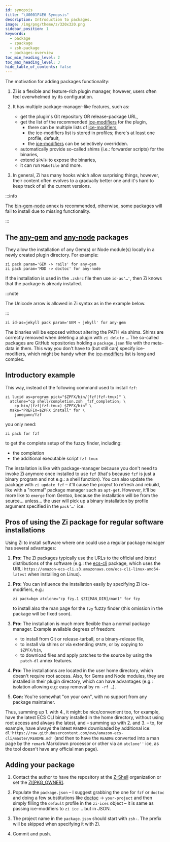 ```yaml
---
id: synopsis
title: "\U0001F4E6 Synopsis"
description: Introduction to packages.
image: /img/png/theme/z/320x320.png
sidebar_position: 1
keywords:
  - package
  - zpackage
  - zsh-package
  - packages-overview
toc_min_heading_level: 2
toc_max_heading_level: 3
hide_table_of_contents: false
---
```


<!-- @format -->

The motivation for adding packages functionality:

1. Zi is a flexible and feature-rich plugin manager, however, users often feel overwhelmed by its configuration.

2. It has multiple package-manager-like features, such as:
   - get the plugin's Git repository OR release-package URL,
   - get the list of the recommended [ice-modifiers][] for the plugin,
     - there can be multiple lists of [ice-modifiers][],
     - the ice-modifiers list is stored in profiles; there's at least one profile, default,
     - the [ice-modifiers][] can be selectively overridden.
   - automatically provide so-called shims (i.e.: forwarder scripts) for the binaries,
   - extend `$PATH` to expose the binaries,
   - it can run `Makefile` and more.

3. In general, Zi has many hooks which allow surprising things, however, their content often evolves to a gradually better one and it's hard to keep track of all the current versions.

:::info

The [bin-gem-node][] annex is recommended, otherwise, some packages will fail to install due to missing functionality.

:::

## The [any-gem][] and [any-node][] packages

They allow the installation of any Gem(s) or Node module(s) locally in a newly created plugin directory. For example:

```shell showLineNumbers
zi pack param='GEM -> rails' for any-gem
zi pack param='MOD -> doctoc' for any-node
```

If the installation is used in the `.zshrc` file then use `id-as'…'`, then Zi knows that the package is already installed.

:::note

The Unicode arrow is allowed in Zi syntax as in the example below.

:::

```shell
zi id-as=jekyll pack param='GEM → jekyll' for any-gem
```

The binaries will be exposed without altering the PATH via shims. Shims are correctly removed when deleting a plugin with `zi delete …` The so-called packages are GitHub repositories holding a `package.json` file with the meta-data in them. This way you don't have to (but still can) specify ice-modifiers, which might be handy when the [ice-modifiers][] list is long and complex.

## Introductory example

This way, instead of the following command used to install `fzf`:

```shell showLineNumbers
zi lucid as=program pick="$ZPFX/bin/(fzf|fzf-tmux)" \
  atclone="cp shell/completion.zsh _fzf_completion; \
    cp bin/(fzf|fzf-tmux) $ZPFX/bin" \
  make="PREFIX=$ZPFX install" for \
    junegunn/fzf
```

you only need:

```shell
zi pack for fzf
```

to get the complete setup of the fuzzy finder, including:

- the completion
- the additional executable script `fzf-tmux`

The installation is like with package-manager because you don't need to invoke Zi anymore once installed to use `fzf` (that's because `fzf` is just a binary program and not e.g.: a shell function). You can also update the package with `zi update fzf` – it'll cause the project to refresh and rebuild, like with a "normal" package manager such as `apt-get`. However, it'll be more like to `emerge` from Gentoo, because the installation will be from the source… unless… the user will pick up a binary installation by profile argument specified in the `pack'…'` ice.

## Pros of using the Zi package for regular software installations

Using Zi to install software where one could use a regular package manager has several advantages:

1. **Pro:** The Zi packages typically use the URLs to the official and _latest_ distributions of the software (e.g.: the [ecs-cli][] package, which uses the URL: `https://amazon-ecs-cli.s3.amazonaws.com/ecs-cli-linux-amd64-latest` when installing on Linux).

2. **Pro:** You can influence the installation easily by specifying Zi ice-modifiers, e.g.:

   ```shell
   zi pack=bgn atclone="cp fzy.1 $ZI[MAN_DIR]/man1" for fzy
   ```

   to install also the man page for the `fzy` fuzzy finder (this omission in the package will be fixed soon).

3. **Pro:** The installation is much more flexible than a normal package manager. Example available degrees of freedom:
   - to install from Git or release-tarball, or a binary-release file,
   - to install via shims or via extending `$PATH`, or by copying to `$ZPFX/bin`,
   - to download files and apply patches to the source by using the `patch-dl` annex features.

4. **Pro:** The installations are located in the user home directory, which doesn't require root access. Also, for Gems and Node modules, they are installed in their plugin directory, which can have advantages (e.g.: isolation allowing e.g: easy removal by `rm -rf …`).

5. **Con:** You're somewhat "on your own", with no support from any package maintainer.

Thus, summing up 1. with 4., it might be nice/convenient too, for example, have the latest ECS CLI binary installed in the home directory, without using root access and always the latest, and – summing up with 2. and 3. – to, for example, have always the latest `README` downloaded by additional ice: `dl'https://raw.githubusercontent.com/aws/amazon-ecs-cli/master/README.md'` (and then to have the `README` converted into a man page by the `remark` Markdown processor or other via an `atclone''` ice, as the tool doesn't have any official man page).

## Adding your package

1. Contact the author to have the repository at the [Z-Shell][z-shell] organization or set the [ZI\[PKG_OWNER\]][modify-settings].

2. Populate the `package.json` – I suggest grabbing the one for `fzf` or `doctoc` and doing a few substitutions like [doctoc][] → `your-project` and then simply filling the `default` profile in the `zi-ices` object – it is same as passing ice-modifiers to `zi ice …` but in JSON.

3. The project name in the `package.json` should start with `zsh-`. The prefix will be skipped when specifying it with Zi.

4. Commit and push.

<!-- end-of-file -->
<!-- links -->

[bin-gem-node]: /ecosystem/annexes/bin-gem-node
[ice-modifiers]: /docs/guides/syntax/ice-modifiers
[modify-settings]: /docs/guides/customization#modify-settings

<!-- external -->

[any-gem]: https://github.com/z-shell/any-gem
[any-node]: https://github.com/z-shell/any-node
[ecs-cli]: https://github.com/z-shell/ecs-cli
[z-shell]: https://github.com/z-shell
[doctoc]: https://github.com/z-shell/doctoc

